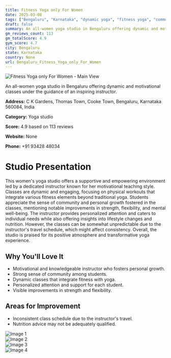 ```yaml
---
title: Fitness Yoga only For Women
date: 2025-03-08
tags: ["Bengaluru", "Karnataka", "dynamic yoga", "fitness yoga", "community", "empowerment", "Bengaluru"]  
draft: false
summary: An all-women yoga studio in Bengaluru offering dynamic and motivational classes under the guidance of an inspiring instructor.
gm_reviews_count: 113
gm_totalScore: 4.9
gym_score: 4.7
city: Bengaluru
state: Karnataka
country: None
url: Bengaluru_Fitness_Yoga_only_For_Women
---
```


<div className="aspect-[16/9] relative my-8">
  <img 
    src="https://lh5.googleusercontent.com/p/AF1QipMm5zrs4sBzh0wayFajI4zT2f3ddpkYKNUzSMRQ=w1920-h1080-k-no"
    alt="Fitness Yoga only For Women - Main View"
    className="object-cover absolute inset-0 w-full h-full rounded-lg"
  />
</div>

An all-women yoga studio in Bengaluru offering dynamic and motivational classes under the guidance of an inspiring instructor.

**Address:** C K Gardens, Thomas Town, Cooke Town, Bengaluru, Karnataka 560084, India

**Category:** Yoga studio

**Score:** 4.9 based on 113 reviews

**Website:** None

**Phone:** +91 93428 48034

# Studio Presentation

This women's yoga studio offers a supportive and empowering environment led by a dedicated instructor known for her motivational teaching style. Classes are dynamic and engaging, focusing on physical workouts that integrate various fitness elements beyond traditional yoga. Students appreciate the sense of community and personal growth fostered in the classes, mentioning notable improvements in strength, flexibility, and mental well-being. The instructor provides personalized attention and caters to individual needs while also offering insights into lifestyle changes and nutrition. However, the classes can be somewhat unpredictable due to the instructor's travel schedule, which might affect consistency. Overall, the studio is praised for its positive atmosphere and transformative yoga experience.



## Why You'll Love It

- Motivational and knowledgeable instructor who fosters personal growth.
- Strong sense of community among students.
- Dynamic classes that integrate fitness with yoga.
- Personalized attention and support for each student.
- Visible improvements in strength and flexibility.

## Areas for Improvement

- Inconsistent class schedule due to the instructor's travel.
- Nutrition advice may not be adequately qualified.

<div className="grid grid-cols-1 xl:grid-cols-2 gap-4 my-8">
<div className="aspect-[4/3] relative"><img src="https://lh3.googleusercontent.com/p/AF1QipNRRx0KnbWjLJ0ua7cs5RCOSJdXk31rrJDfRxMj=w1920-h1080-k-no" alt="Image 1" className="object-cover absolute inset-0 w-full h-full rounded-lg" /></div>
<div className="aspect-[4/3] relative"><img src="https://lh5.googleusercontent.com/p/AF1QipPF7M6Pksr7mBm0RjA6TRSj0fym1DiaGL466Ync=w1920-h1080-k-no" alt="Image 2" className="object-cover absolute inset-0 w-full h-full rounded-lg" /></div>
<div className="aspect-[4/3] relative"><img src="https://lh5.googleusercontent.com/p/AF1QipP3vqG18GDZjB70PJQ3y8UfR0Z_y_aAL2EQvtJk=w1920-h1080-k-no" alt="Image 3" className="object-cover absolute inset-0 w-full h-full rounded-lg" /></div>
<div className="aspect-[4/3] relative"><img src="https://lh5.googleusercontent.com/p/AF1QipMZKfaP9oc745cWBJ_SVfxZb45GSQ3Iojj-jZd8=w1920-h1080-k-no" alt="Image 4" className="object-cover absolute inset-0 w-full h-full rounded-lg" /></div>
</div>